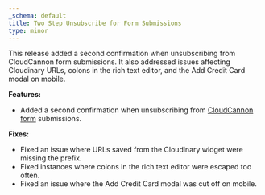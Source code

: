 ```yaml
---
_schema: default
title: Two Step Unsubscribe for Form Submissions
type: minor
---
```

This release added a second confirmation when unsubscribing from CloudCannon form submissions. It also addressed issues affecting Cloudinary URLs, colons in the rich text editor, and the Add Credit Card modal on mobile.

**Features:**

* Added a second confirmation when unsubscribing from <a target="_blank" rel="noopener" href="https://cloudcannon.com/documentation/articles/integrating-your-forms-with-email/">CloudCannon form</a> submissions.

**Fixes:**

* Fixed an issue where URLs saved from the Cloudinary widget were missing the prefix.
* Fixed instances where colons in the rich text editor were escaped too often.
* Fixed an issue where the Add Credit Card modal was cut off on mobile.